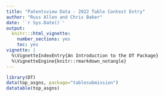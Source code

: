 ```yaml
---
title: "Patentsview Data - 2022 Table Contest Entry"
author: "Russ Allen and Chris Baker"
date: '`r Sys.Date()`'
output:
  knitr:::html_vignette:
    number_sections: yes
    toc: yes
vignette: |
  %\VignetteIndexEntry{An Introduction to the DT Package}
  %\VignetteEngine{knitr::rmarkdown_notangle}
---
```


<style type="text/css">
table, table th, table td {
  border: none;
}
</style>


```r
library(DT)
data(top_asgns, package="tablesubmission")
datatable(top_asgns)
```
